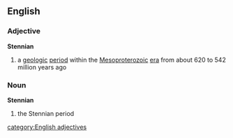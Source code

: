 ==English==
===Adjective===
{{wikipedia}}
'''Stennian'''
#{{geology}} a [[geologic]] [[period]] within the [[Mesoproterozoic]] [[era]] from about 620 to 542 million years ago

===Noun===
'''Stennian'''
#{{geology}} the Stennian period
[[category:English adjectives]]